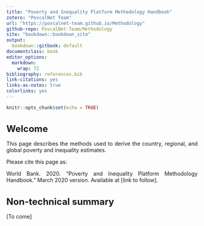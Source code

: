 ---
title: "Poverty and Inequality Platform Methodology Handbook"
zotero: "PovcalNet Team"
url: "https://povcalnet-team.github.io/Methodology"
github-repo: PovcalNet-Team/Methodology
site: "bookdown::bookdown_site"
output:
  bookdown::gitbook: default
documentclass: book 
editor_options: 
  markdown: 
    wrap: 72
bibliography: references.bib
link-citations: yes
links-as-notes: true
colorlinks: yes
---

```{=html}
<style type="text/css">
h1 { /* Header 1 */
  font-size: 24px;
}
h2 { /* Header 2 */
    font-size: 20px;
}
h3 { /* Header 3 */
    font-size: 16px;
}
body {
text-align: justify}

</style>
```
```{r setup, include=FALSE}
knitr::opts_chunk$set(echo = TRUE) 
```

# Welcome {-}

This page describes the methods used to derive the country, regional,
and global poverty and inequality estimates.

Please cite this page as:

World Bank. 2020. "Poverty and Inequality Platform Methodology
Handbook." March 2020 version. Available at [link to follow].

# Non-technical summary

[To come]